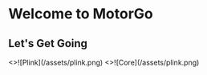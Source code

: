 
# Welcome to MotorGo

## Let's Get Going

<Cards>
  <Cards.Card title="Plink 1" href="/docs/motorgo_plink_1/" arrow >
    <>![Plink](/assets/plink.png)</>
  </Cards.Card>
  <Cards.Card
    title="Core 1"
    href="/docs/motorgo_core_1/"
    arrow
  >
    <>![Core](/assets/plink.png)</>
    </Cards.Card>
</Cards>
